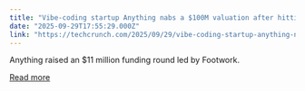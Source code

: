 ```yaml
---
title: "Vibe-coding startup Anything nabs a $100M valuation after hitting $2M ARR in its first two weeks"
date: "2025-09-29T17:55:29.000Z"
link: "https://techcrunch.com/2025/09/29/vibe-coding-startup-anything-nabs-a-100m-valuation-after-hitting-2m-arr-in-its-first-two-weeks/"
---
```


Anything raised an $11 million funding round led by Footwork.

[Read more](https://techcrunch.com/2025/09/29/vibe-coding-startup-anything-nabs-a-100m-valuation-after-hitting-2m-arr-in-its-first-two-weeks/)
